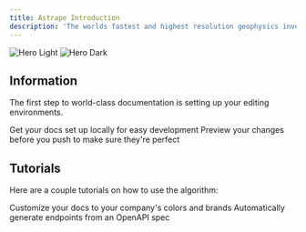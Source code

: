 ```yaml
---
title: Astrape Introduction
description: 'The worlds fastest and highest resolution geophysics inversion engine'
---
```


<img
  className="block dark:hidden"
  src="/images/hero-light.svg"
  alt="Hero Light"
/>
<img
  className="hidden dark:block"
  src="/images/hero-dark.svg"
  alt="Hero Dark"
/>

## Information

The first step to world-class documentation is setting up your editing environments.

<CardGroup cols={2}>
  <Card
    title="Configuration File Instructions"
    icon="code"
    href="https://mintlify.com/docs/quickstart"
  >
    Get your docs set up locally for easy development
  </Card>
  <Card
    title="Inversion Algorithm Details"
    icon="screwdriver-wrench"
    href="https://mintlify.com/docs/development"
  >
    Preview your changes before you push to make sure they're perfect
  </Card>
</CardGroup>

## Tutorials

Here are a couple tutorials on how to use the algorithm: 

<CardGroup cols={2}>
  <Card
    title="2.5D Inversion"
    icon="image"
    href="https://mintlify.com/docs/settings/global"
  >
    Customize your docs to your company's colors and brands
  </Card>
  <Card
    title="3D Inversion"
    icon="image"
    href="https://mintlify.com/docs/api-playground/openapi"
  >
    Automatically generate endpoints from an OpenAPI spec
  </Card>
</CardGroup>
